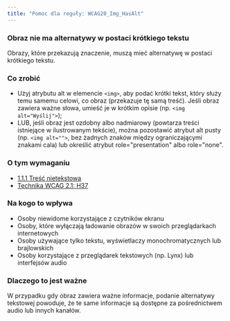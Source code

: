 ```yaml
---
title: "Pomoc dla reguły: WCAG20_Img_HasAlt"
---
```


<div className="toolHelp">
<Row>
<Column colLg={16} colMd={8} colSm={4} className="toolHead">

### Obraz nie ma alternatywy w postaci krótkiego tekstu

<div id="locLevel"></div>

Obrazy, które przekazują znaczenie, muszą mieć alternatywę w postaci krótkiego tekstu.

</Column>
</Row>
<Row>
<Column colLg={11} colMd={5} colSm={4} className="toolMain">



<div id="locSnippet"></div>

### Co zrobić

* Użyj atrybutu alt w elemencie `<img>`, aby podać krótki tekst, który służy temu samemu celowi, co obraz (przekazuje tę samą treść). Jeśli obraz zawiera ważne słowa, umieść je w krótkim opisie (np. `<img alt="Wyślij">`);
* LUB, jeśli obraz jest ozdobny albo nadmiarowy (powtarza treści istniejące w ilustrowanym tekście), można pozostawić atrybut alt pusty (np. `<img alt="">`, bez żadnych znaków między ograniczającymi znakami cala) lub określić atrybut role="presentation" albo role="none".




</Column>
<Column colLg={5} colMd={3} colSm={4} className="toolLeft">

### O tym wymaganiu

* [1.1.1 Treść nietekstowa](https://wcag.lepszyweb.pl/#non-text-content)
* [Technika WCAG 2.1: H37](https://www.w3.org/WAI/WCAG21/Techniques/html/H37)

### Na kogo to wpływa

* Osoby niewidome korzystające z czytników ekranu
* Osoby, które wyłączają ładowanie obrazów w swoich przeglądarkach internetowych
* Osoby używające tylko tekstu, wyświetlaczy monochromatycznych lub brajlowskich
* Osoby korzystające z przeglądarek tekstowych (np. Lynx) lub interfejsów audio

### Dlaczego to jest ważne

W przypadku gdy obraz zawiera ważne informacje, podanie alternatywy tekstowej powoduje, że te same informacje są dostępne za pośrednictwem audio lub innych kanałów.

</Column>
</Row>
</div>

